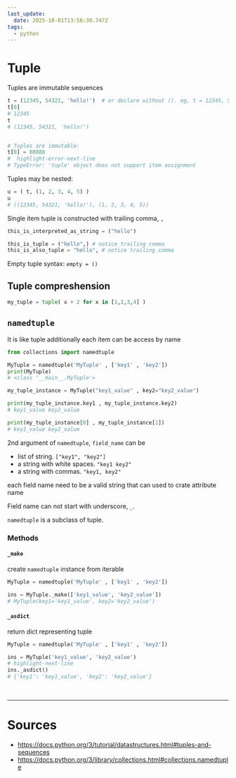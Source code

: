 ```yaml
---
last_update:
  date: 2025-10-01T13:56:30.747Z
tags:
  - python
---
```


# Tuple

Tuples are <Color color="var(--primary-font-color)"> immutable </Color> sequences

```python title= showLineNumbers
t = (12345, 54321, 'hello!')  # or declare without (). eg, t = 12345, 54321, 'hello!'
t[0]
# 12345
t
# (12345, 54321, 'hello!')


# Tuples are immutable:
t[0] = 88888
#  highlight-error-next-line
# TypeError: 'tuple' object does not support item assignment
```

Tuples may be nested:
```python title= showLineNumbers
u = ( t, (1, 2, 3, 4, 5) )
u
# ((12345, 54321, 'hello!'), (1, 2, 3, 4, 5))
```

<Admonition type="caution" title="caution"> 

Single item tuple is constructed with trailing comma, `,`

```python title= showLineNumbers
this_is_interpreted_as_string = ("hello")

this_is_tuple = ("hello",) # notice trailing comma
this_is_also_tuple = "hello", # notice trailing comma
```

</Admonition>

<Admonition type="info" title="info"> 

Empty tuple syntax: `empty = ()`

</Admonition>


## Tuple compreshension

```python title= showLineNumbers
my_tuple = tuple( x + 2 for x in [1,2,3,4] )
```


## `namedtuple`

It is like tuple additionally each item can be access by name

```python title= showLineNumbers
from collections import namedtuple

MyTuple = namedtuple('MyTuple' , ['key1' , 'key2'])
print(MyTuple)
# <class '__main__.MyTuple'>

my_tuple_instance = MyTuple("key1_value" , key2="key2_value")

print(my_tuple_instance.key1 , my_tuple_instance.key2)
# key1_value key2_value

print(my_tuple_instance[0] , my_tuple_instance[1])
# key1_value key2_value
```

2nd argument of `namedtuple`, `field_name` can be
- list of string. `["key1", "key2"]`
- a string with white spaces. `"key1 key2"`
- a string with commas. `"key1, key2"`

each field name need to be a valid string that can used to crate attribute name

<Admonition type="note" title="note"> 

Field name can not start with underscore, `_`. 

</Admonition>

<Admonition type="info" title="info"> 

`namedtuple` is a subclass of tuple.

</Admonition>

### Methods

#### `_make`

create `namedtuple` instance from iterable

```python title= showLineNumbers
MyTuple = namedtuple('MyTuple' , ['key1' , 'key2'])

ins = MyTuple._make(['key1_value', 'key2_value'])
# MyTuple(key1='key1_value', key2='key2_value')
```

#### `_asdict`

return dict representing tuple

```python title= showLineNumbers
MyTuple = namedtuple('MyTuple' , ['key1' , 'key2'])

ins = MyTuple('key1_value', 'key2_value')
# highlight-next-line
ins._asdict()
# {'key1': 'key1_value', 'key2': 'key2_value'}
```


<br/>

---

# Sources

- https://docs.python.org/3/tutorial/datastructures.html#tuples-and-sequences
- https://docs.python.org/3/library/collections.html#collections.namedtuple